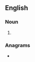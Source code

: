 ==English==

===Noun===
{{head|en|noun plural form}}

# {{plural of|posser|lang=en}}

===Anagrams===
* {{anagrams|en|prosses}}